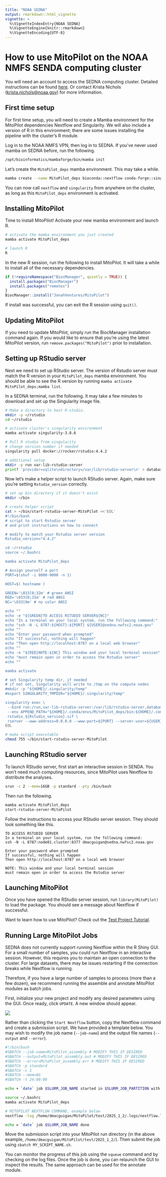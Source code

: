 ```yaml
---
title: "NOAA SEDNA"
output: rmarkdown::html_vignette
vignette: >
  %\VignetteIndexEntry{NOAA SEDNA}
  %\VignetteEngine{knitr::rmarkdown}
  %\VignetteEncoding{UTF-8}
---
```


# How to use MitoPilot on the NOAA NMFS SENDA computing cluster

You will need an account to access the SEDNA computing cluster. Detailed instructions can be found [here](https://docs.google.com/document/d/1nn0T0OWEsQCBoCdaH6DSY69lQSbK3XnPlseyyQuU2Lc/edit?usp=sharing). Or contact Krista Nichols (<krista.nichols@noaa.gov>) for more information. 

## First time setup

For first time setup, you will need to create a Mamba environment for the MitoPilot dependencies Nextflow and Singularity. We will also include a version of R in this environment; there are some issues installing the pipeline with the cluster's R module.

Log in to the NOAA NMFS VPN, then log in to SEDNA. If you've never used mamba on SEDNA before, run the following.

```bash
/opt/bioinformatics/mambaforge/bin/mamba init
```

Let's create the `MitoPilot_deps` mamba environment. This may take a while.

```bash
mamba create --name MitoPilot_deps bioconda::nextflow conda-forge::singularity conda-forge::zlib conda-forge::r-base -y
```
 
You can now call `nextflow` and `singularity` from anywhere on the cluster, as long as this `MitoPilot_deps` environment is activated.

## Installing MitoPilot

Time to install MitoPilot! Activate your new mamba environment and launch R.

```bash
# activate the mamba environment you just created
mamba activate MitoPilot_deps

# launch R
R 
```
In the new R session, run the following to install MitoPilot. It will take a while to install all of the necessary dependencies.

```R
if (!requireNamespace("BiocManager", quietly = TRUE)) {
  install.packages("BiocManager")
  install.packages("remotes")
}
BiocManager::install("JonahVentures/MitoPilot")
```

If install was successful, you can exit the R session using `quit()`.

## Updating MitoPilot

If you need to update MitoPilot, simply run the BiocManager installation command again. 
If you would like to ensure that you’re using the latest MitoPilot version, run `remove.packages("MitoPilot")` prior to installation.

## Setting up RStudio server

Next we need to set up RStudio server. The version of Rstudio server must match the R version in your `MitoPilot_deps` mamba environment. You should be able to see the R version by running `mamba activate MitoPilot_deps;mamba list`.

In a SEDNA terminal, run the following. It may take a few minutes to download and set up the Singularity image file.

```bash
# Make a directory to host R-studio. 
mkdir -p ~/rstudio
cd ~/rstudio

# activate cluster's singularity environment
mamba activate singularity-3.8.6

# Pull R studio from singularity
# change version number if needed
singularity pull docker://rocker/rstudio:4.4.2

# additional setup
mkdir -p run var-lib-rstudio-server
printf 'provider=sqlite\ndirectory=/var/lib/rstudio-server\n' > database.conf
```

Now let's make a helper script to launch RStudio server. Again, make sure you're setting `Rstudio_version` correctly.

```bash
# set up bin directory if it doesn't exist
mkdir ~/bin 

# create helper script
cat > ~/bin/start-rstudio-server-MitoPilot <<'EOL'
#!/bin/bash
# script to start Rstudio server 
# and print instructions on how to connect

# modify to match your Rstudio server version
Rstudio_version="4.4.2"

cd ~/rstudio
source ~/.bashrc

mamba activate MitoPilot_deps

# Assign yourself a port
PORT=$(shuf -i 8000-9000 -n 1)

HOST=$( hostname )

GREEN='\033[0;32m' # green ANSI
RED='\033[0;31m' # red ANSI
NC='\033[0m' # no color ANSI

echo ""
echo -e "${GREEN}TO ACCESS RSTUDIO SERVER${NC}"
echo "In a terminal on your local system, run the following command:"
echo "ssh -N -L 8787:${HOST}:${PORT} ${USER}@sedna.nwfsc2.noaa.gov"
echo ""
echo "Enter your password when prompted"
echo "If successful, nothing will happen"
echo "Then open http://localhost:8787 on a local web browser"
echo "" 
echo -e "${RED}NOTE:${NC} This window and your local terminal session"
echo "must remain open in order to access the Rstudio server"
echo ""

mamba activate 

# set Singularity temp dir, if needed
# if not set, Singularity will write to /tmp on the compute nodes
#mkdir -p "${HOME}/.singularity/temp"
#export SINGULARITY_TMPDIR="${HOME}/.singularity/temp"

singularity exec \
 --bind run:/run,var-lib-rstudio-server:/var/lib/rstudio-server,database.conf:/etc/rstudio/database.conf,${HOME}/.conda/envs/MitoPilot_deps/bin,${HOME}/.conda/envs/MitoPilot_deps/lib \
 --env APPEND_PATH="${HOME}/.conda/envs/MitoPilot_deps/bin:${HOME}/.conda/envs/MitoPilot_deps/lib" \
 rstudio_${Rstudio_version}.sif \
 rserver --www-address=0.0.0.0 --www-port=${PORT} --server-user=${USER}
EOL

# make script executable
chmod 755 ~/bin/start-rstudio-server-MitoPilot
```

## Launching RStudio server

To launch RStudio server, first start an interactive session in SENDA. You won't need much computing resources, since MitoPilot uses Nextflow to distribute the analyses.

```bash
srun -c 2 --mem=16GB -p standard --pty /bin/bash
```

Then run the following.

```bash
mamba activate MitoPilot_deps
start-rstudio-server-MitoPilot
```

Follow the instructions to access your RStudio server session. They should look something like this.

```
TO ACCESS RSTUDIO SERVER
In a terminal on your local system, run the following command:
ssh -N -L 8787:node01.cluster:8377 dmacguigan@sedna.nwfsc2.noaa.gov

Enter your password when prompted
If successful, nothing will happen
Then open http://localhost:8787 on a local web browser

NOTE: This window and your local terminal session
must remain open in order to access the Rstudio server
```

## Launching MitoPilot

Once you have opened the RStudio server session, run `library(MitoPilot)` to load the package. You should see a message about Nextflow if successful.

Want to learn how to use MitoPilot? Check out the [Test Project Tutorial](https://jonahventures.github.io/MitoPilot/articles/test-project.html).

## Running Large MitoPilot Jobs
SEDNA does not currently support running Nextflow within the R Shiny GUI. For a small number of samples, you could run Nextflow in an interactive session. However, this requires you to maintain an open connection to the cluster. For large datasets, there may be issues restarting if the connection breaks while Nextflow is running. 

Therefore, if you have a large number of samples to process (more than a few dozen), we recommend running the assemble and annotate MitoPilot modules as batch jobs. 

First, initialize your new project and modify any desired parameters using the GUI. Once ready, click `UPDATE`. A new window should appear.

![](figures/test-project/8.png)

Rather than clicking the `Start Nextflow` button, copy the Nextflow command and create a submission script. We have provided a template below. You may wish to modify the job name (`--job-name`) and the output file names (`--output` and `--error`).

```bash
#!/bin/bash
#SBATCH --job-name=MitoPilot_assembly # MODIFY THIS IF DESIRED
#SBATCH --output=MitoPilot_assembly.out # MODIFY THIS IF DESIRED
#SBATCH --error=MitoPilot_assembly.err # MODIFY THIS IF DESIRED
#SBATCH -p standard
#SBATCH -c 1
#SBATCH --mem=8G
#SBATCH -t 24:00:00

echo + `date` job $SLURM_JOB_NAME started in $SLURM_JOB_PARTITION with jobID=$SLURM_JOBID on $SLURM_JOB_NODELIST

source ~/.bashrc
mamba activate MitoPilot_deps

# MITOPILOT NEXTFLOW COMMAND, example below
nextflow -log /home/dmacguigan/MitoPilot/test/2025_1_2/.logs/nextflow.log run /home/dmacguigan/.conda/envs/MitoPilot_deps/lib/R/library/MitoPilot/nextflow -c /home/dmacguigan/MitoPilot/test/2025_1_2/.config -entry WF1

echo = `date` job $SLURM_JOB_NAME done

```

Move the submission script into your MitoPilot run directory (in the above example, `/home/dmacguigan/MitoPilot/test/2025_1_2/`). Then submit the job using `sbatch MY_SCRIPT_NAME.sh`.

You can monitor the progress of this job using the `squeue` command and by checking on the log files. Once the job is done, you can relaunch the GUI to inspect the results. The same approach can be used for the annotate module.
